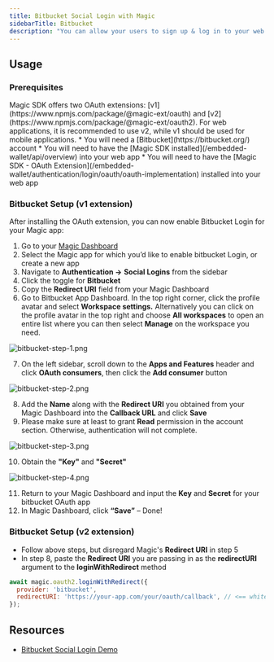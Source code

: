 ```yaml
---
title: Bitbucket Social Login with Magic
sidebarTitle: Bitbucket
description: "You can allow your users to sign up & log in to your web app with their Bitbucket account."
---
```


## Usage

### Prerequisites

<Note>
Magic SDK offers two OAuth extensions: [v1](https://www.npmjs.com/package/@magic-ext/oauth) and [v2](https://www.npmjs.com/package/@magic-ext/oauth2). For web applications, it is recommended to use v2, while v1 should be used for mobile applications.
</Note>
* You will need a [Bitbucket](https://bitbucket.org/) account
* You will need to have the [Magic SDK installed](/embedded-wallet/api/overview) into your web app
* You will need to have the [Magic SDK - OAuth Extension](/embedded-wallet/authentication/login/oauth/oauth-implementation) installed into your web app

### Bitbucket Setup (v1 extension)

After installing the OAuth extension, you can now enable Bitbucket Login for your Magic app:

1.  Go to your [Magic Dashboard](https://dashboard.magic.link/login)
2.  Select the Magic app for which you’d like to enable bitbucket Login, or create a new app
3.  Navigate to **Authentication ->** **Social Logins** from the sidebar
4.  Click the toggle for **Bitbucket**
5.  Copy the **Redirect URI** field from your Magic Dashboard
6.  Go to Bitbucket App Dashboard. In the top right corner, click the profile avatar and select **Workspace settings.** Alternatively you can click on the profile avatar in the top right and choose **All workspaces** to open an entire list where you can then select **Manage** on the workspace you need. ⁠

<Frame>
  <img src="/images/bitbucket-step-1.webp" alt="bitbucket-step-1.png"/>
</Frame>


7.  On the left sidebar, scroll down to the **Apps and Features** header and click **OAuth consumers**, then click the **Add consumer** button
<Frame>
  <img src="/images/bitbucket-step-2.webp" alt="bitbucket-step-2.png"/>
</Frame>


8.  Add the **Name** along with the **Redirect URI** you obtained from your Magic Dashboard into the **Callback URL** and click **Save**
9.  Please make sure at least to grant **Read** permission in the account section. Otherwise, authentication will not complete.
<Frame>
  <img src="/images/bitbucket-step-3.webp" alt="bitbucket-step-3.png"/>
</Frame>


10. Obtain the **"Key"** and **"Secret"**
<Frame>
  <img src="/images/bitbucket-step-4.webp" alt="bitbucket-step-4.png"/>
</Frame>


11. Return to your Magic Dashboard and input the **Key** and **Secret** for your bitbucket OAuth app
12. In Magic Dashboard, click **“Save”** – Done!

### Bitbucket Setup (v2 extension)

* Follow above steps, but disregard Magic's **Redirect URI** in step 5
* In step 8, paste the **Redirect URI** you are passing in as the **redirectURI** argument to the **loginWithRedirect** method

```javascript JavaScript icon="square-js"
await magic.oauth2.loginWithRedirect({
  provider: 'bitbucket',
  redirectURI: 'https://your-app.com/your/oauth/callback', // <== whitelist this with Bitbucket
});
```

## Resources

* [Bitbucket Social Login Demo](https://magic-oauth-v2-dun.vercel.app/)

